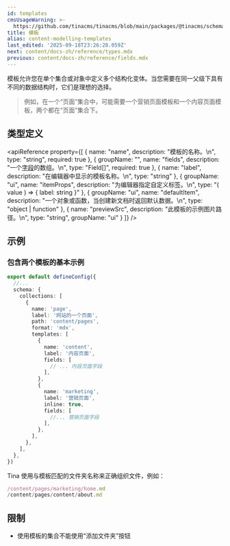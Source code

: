 ```yaml
---
id: templates
cmsUsageWarning: >-
  https://github.com/tinacms/tinacms/blob/main/packages/@tinacms/schema-tools/src/types/index.ts
title: 模板
alias: content-modelling-templates
last_edited: '2025-09-18T23:26:28.059Z'
next: content/docs-zh/reference/types.mdx
previous: content/docs-zh/reference/fields.mdx
---
```


模板允许您在单个集合或对象中定义多个结构化变体。当您需要在同一父级下具有不同的数据结构时，它们是理想的选择。

> 例如，在一个“页面”集合中，可能需要一个营销页面模板和一个内容页面模板，两个都在“页面”集合下。

## 类型定义

<apiReference
  property={[
    {
      name: "name",
      description: "模板的名称。\n",
      type: "string",
      required: true
    },
    {
      groupName: "",
      name: "fields",
      description: "一个[字段](/docs/reference/fields/)的数组。\n",
      type: "Field[]",
      required: true
    },
    {
      name: "label",
      description: "在编辑器中显示的模板名称。\n",
      type: "string"
    },
    {
      groupName: "ui",
      name: "itemProps",
      description: "为编辑器指定自定义标签。\n",
      type: "( value ) => { label: string }"
    },
    {
      groupName: "ui",
      name: "defaultItem",
      description:
        "一个对象或函数，当创建新文档时返回默认数据。\n",
      type: "object | function"
    },
    {
      name: "previewSrc",
      description: "此模板的示例图片路径。\n",
      type: "string",
      groupName: "ui"
    }
  ]}
/>

## 示例

### 包含两个模板的基本示例

```ts
export default defineConfig({
  //...
  schema: {
    collections: [
      {
        name: 'page',
        label: '网站的一个页面',
        path: 'content/pages',
        format: 'mdx',
        templates: [
          {
            name: 'content',
            label: '内容页面',
            fields: [
              // ... 内容页面字段
            ],
          },
          {
            name: 'marketing',
            label: '营销页面',
            inline: true,
            fields: [
              //... 营销页面字段
            ],
          },
        ],
      },
    ],
  },
})
```

Tina 使用与模板匹配的文件夹名称来正确组织文件，例如：

```javascript
/content/pages/marketing/home.md
/content/pages/content/about.md
```

## 限制

* 使用模板的集合不能使用“添加文件夹”按钮
